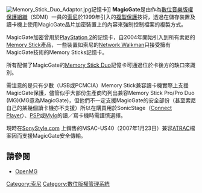 [[File:Memory_Stick_Duo_Adaptor.jpg|thumb]]記憶卡]]
'''MagicGate'''是由作為[[數位音樂版權保護組織|數位音樂版權保護組織]]（SDMI）一員的[[索尼|索尼]]於1999年引入的[[數字版權管理|複製保護]]技術，透過在儲存裝置及讀卡機上使用MagicGate晶片加密裝置上的內容來強制控制檔案的複製方式。

MagicGate加密曾用於[[PlayStation_2|PlayStation 2]]的記憶卡，自2004年開始引入到所有索尼的[[Memory_Stick|Memory Stick]]產品，一些裝置如索尼的[[Walkman#Network_Walkman_系列|Network Walkman]]只接受擁有MagicGate技術的Memory Sticks記憶卡。

所有配備了MagicGate的[[Memory_Stick#Memory_Stick_Pro_Duo|Memory Stick Duo]]記憶卡可通過位於卡後方的缺口來識別。

需注意的是只有少數（USB或PCMCIA）Memory Stick兼容讀卡機實際上支援MagicGate保護，儘管似乎大部份生產商均列出兼容Memory Stick Pro/Pro Duo (MG)(MG意為MagicGate)，但他們不一定支援MagicGate的安全部份（甚至索尼自己的某幾個讀卡機亦不支援）所以在購買用於SonicStage（[[Connect_Player|Connect Player]]）、[[PSP|PSP]]或[[Mylo|Mylo]]的讀／寫卡機時需謹慎選擇。

現時在[http://www.sonystyle.com/ SonyStyle.com] {{Wayback|url=http://www.sonystyle.com/ |date=20201218072006 }}上銷售的MSAC-US40（2007年1月23日）兼容[[ATRAC|ATRAC]]檔案因而支援MagicGate安全傳輸。

== 請參閱 ==
* [[OpenMG|OpenMG]]

[[Category:索尼|Category:索尼]]
[[Category:數位版權管理系統|Category:數位版權管理系統]]